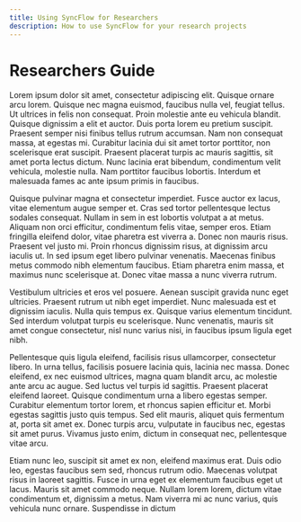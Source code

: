 ```yaml
---
title: Using SyncFlow for Researchers
description: How to use SyncFlow for your research projects
---
```


# Researchers Guide
Lorem ipsum dolor sit amet, consectetur adipiscing elit. Quisque ornare arcu lorem. Quisque nec magna euismod, faucibus nulla vel, feugiat tellus. Ut ultrices in felis non consequat. Proin molestie ante eu vehicula blandit. Quisque dignissim a elit et auctor. Duis porta lorem eu pretium suscipit. Praesent semper nisi finibus tellus rutrum accumsan. Nam non consequat massa, at egestas mi. Curabitur lacinia dui sit amet tortor porttitor, non scelerisque erat suscipit. Praesent placerat turpis ac mauris sagittis, sit amet porta lectus dictum. Nunc lacinia erat bibendum, condimentum velit vehicula, molestie nulla. Nam porttitor faucibus lobortis. Interdum et malesuada fames ac ante ipsum primis in faucibus.

Quisque pulvinar magna et consectetur imperdiet. Fusce auctor ex lacus, vitae elementum augue semper et. Cras sed tortor pellentesque lectus sodales consequat. Nullam in sem in est lobortis volutpat a at metus. Aliquam non orci efficitur, condimentum felis vitae, semper eros. Etiam fringilla eleifend dolor, vitae pharetra est viverra a. Donec non mauris risus. Praesent vel justo mi. Proin rhoncus dignissim risus, at dignissim arcu iaculis ut. In sed ipsum eget libero pulvinar venenatis. Maecenas finibus metus commodo nibh elementum faucibus. Etiam pharetra enim massa, et maximus nunc scelerisque at. Donec vitae massa a nunc viverra rutrum.

Vestibulum ultricies et eros vel posuere. Aenean suscipit gravida nunc eget ultricies. Praesent rutrum ut nibh eget imperdiet. Nunc malesuada est et dignissim iaculis. Nulla quis tempus ex. Quisque varius elementum tincidunt. Sed interdum volutpat turpis eu scelerisque. Nunc venenatis, mauris sit amet congue consectetur, nisl nunc varius nisi, in faucibus ipsum ligula eget nibh.

Pellentesque quis ligula eleifend, facilisis risus ullamcorper, consectetur libero. In urna tellus, facilisis posuere lacinia quis, lacinia nec massa. Donec eleifend, ex nec euismod ultrices, magna quam blandit arcu, ac molestie ante arcu ac augue. Sed luctus vel turpis id sagittis. Praesent placerat eleifend laoreet. Quisque condimentum urna a libero egestas semper. Curabitur elementum tortor lorem, et rhoncus sapien efficitur et. Morbi egestas sagittis justo quis tempus. Sed elit mauris, aliquet quis fermentum at, porta sit amet ex. Donec turpis arcu, vulputate in faucibus nec, egestas sit amet purus. Vivamus justo enim, dictum in consequat nec, pellentesque vitae arcu.

Etiam nunc leo, suscipit sit amet ex non, eleifend maximus erat. Duis odio leo, egestas faucibus sem sed, rhoncus rutrum odio. Maecenas volutpat risus in laoreet sagittis. Fusce in urna eget ex elementum faucibus eget ut lacus. Mauris sit amet commodo neque. Nullam lorem lorem, dictum vitae condimentum et, dignissim a metus. Nam viverra mi ac nunc varius, quis vehicula nunc ornare. Suspendisse in dictum
